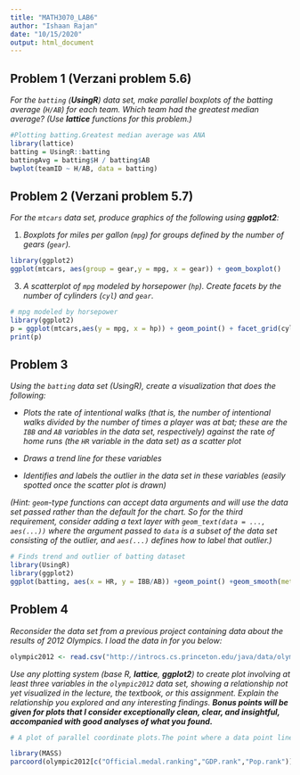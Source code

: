 ---
title: "MATH3070_LAB6"
author: "Ishaan Rajan"
date: "10/15/2020"
output: html_document
---



## Problem 1 (Verzani problem 5.6)
*For the `batting` (**UsingR**) data set, make parallel boxplots of the batting average (`H/AB`) for each team. Which team had the greatest median average? (Use **lattice** functions for this problem.)*

```{r, tidy=TRUE, error=TRUE,message=FALSE}
#Plotting batting.Greatest median average was ANA
library(lattice)
batting = UsingR::batting
battingAvg = batting$H / batting$AB
bwplot(teamID ~ H/AB, data = batting)
```

## Problem 2 (Verzani problem 5.7)
*For the `mtcars` data set, produce graphics of the following using **ggplot2**:*

1. *Boxplots for miles per gallon (`mpg`) for groups defined by the number of gears (`gear`).*

```{r, tidy=TRUE, error=TRUE,message=FALSE}
library(ggplot2)
ggplot(mtcars, aes(group = gear,y = mpg, x = gear)) + geom_boxplot()
```

3. *A scatterplot of `mpg` modeled by horsepower (`hp`). Create facets by the number of cylinders (`cyl`) and `gear`.*

```{r, tidy=TRUE, error=TRUE,message=FALSE}
# mpg modeled by horsepower
library(ggplot2)
p = ggplot(mtcars,aes(y = mpg, x = hp)) + geom_point() + facet_grid(cyl~gear)
print(p)

```

## Problem 3
*Using the `batting` data set (UsingR), create a visualization that does the following:*

* *Plots the* rate *of intentional walks (that is, the number of intentional walks divided by the number of times a player was at bat; these are the `IBB` and `AB` variables in the data set, respectively) against the* rate *of home runs (the `HR` variable in the data set) as a scatter plot*

* *Draws a trend line for these variables*

* *Identifies and labels the outlier in the data set in these variables (easily spotted once the scatter plot is drawn)*

*(Hint: `geom`-type functions can accept data arguments and will use the data set passed rather than the default for the chart. So for the third requirement, consider adding a text layer with `geom_text(data = ..., aes(...))` where the argument passed to `data` is a subset of the data set consisting of the outlier, and `aes(...)` defines how to label that outlier.)*

```{r, tidy = TRUE, error=TRUE,message=FALSE}
# Finds trend and outlier of batting dataset
library(UsingR)
library(ggplot2)
ggplot(batting, aes(x = HR, y = IBB/AB)) +geom_point() +geom_smooth(method = "lm") +xlab("HomeRuns") +ylab("Rate of Intentional Walks") +ggtitle("Rate of Intentional Walks and HomeRuns") + geom_text(data = subset(batting, IBB/AB > .15), aes(label = teamID))
```

## Problem 4
*Reconsider the data set from a previous project containing data about the results of 2012 Olympics. I load the data in for you below:*

```{r}
olympic2012 <- read.csv("http://introcs.cs.princeton.edu/java/data/olympic-medals2012.csv")
```

*Use any plotting system (base R, **lattice**, **ggplot2**) to create plot involving at least three variables in the `olympic2012` data set, showing a relationship not yet visualized in the lecture, the textbook, or this assignment. Explain the relationship you explored and any interesting findings. **Bonus points will be given for plots that I consider exceptionally clean, clear, and insightful, accompanied with good analyses of what you found.***

```{r, tidy=TRUE, error=TRUE,message=FALSE}
# A plot of parallel coordinate plots.The point where a data point line intersects an axis represents the value of that variable for that data point.To show a set of points in an n-dimensional space, a backdrop is drawn consisting of n parallel lines. A point in n-dimensional space is represented as a polyline with vertices on the parallel axes. Here I have Official medal ranking, GDP rank, and Population rank as the axis. The color is modeled by the official medal ranking.

library(MASS)
parcoord(olympic2012[c("Official.medal.ranking","GDP.rank","Pop.rank")],col = olympic2012$Official.medal.ranking)
```
